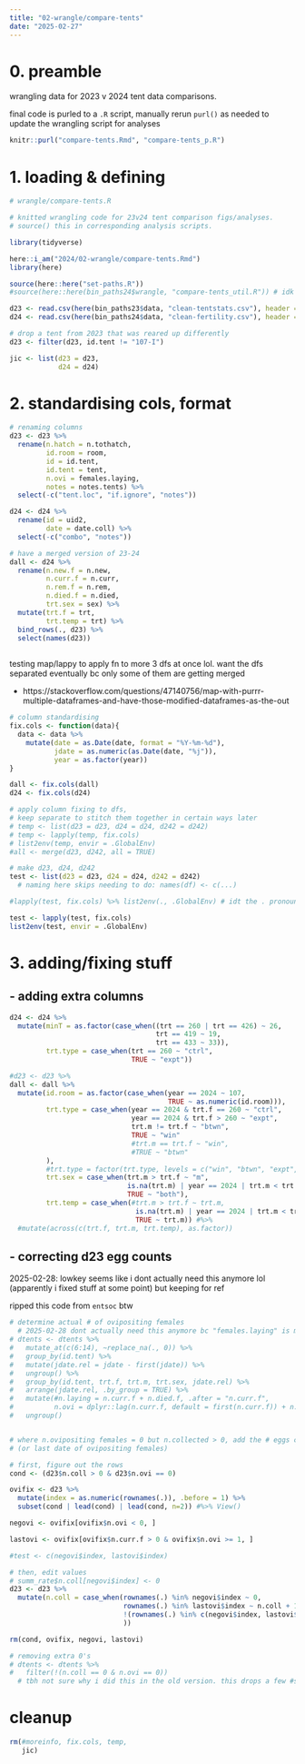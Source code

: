 ```yaml
---
title: "02-wrangle/compare-tents"
date: "2025-02-27"
---
```


# 0. preamble

wrangling data for 2023 v 2024 tent data comparisons. 

final code is purled to a `.R` script, manually rerun `purl()` as needed to update the wrangling script for analyses

```r
knitr::purl("compare-tents.Rmd", "compare-tents_p.R")
```


# 1. loading & defining

```r
# wrangle/compare-tents.R

# knitted wrangling code for 23v24 tent comparison figs/analyses.
# source() this in corresponding analysis scripts.
```

```r
library(tidyverse)

here::i_am("2024/02-wrangle/compare-tents.Rmd")
library(here)

source(here::here("set-paths.R"))
#source(here::here(bin_paths24$wrangle, "compare-tents_util.R")) # idk if need this yet
```

```r
d23 <- read.csv(here(bin_paths23$data, "clean-tentstats.csv"), header = TRUE) %>% mutate(year = 2023)
d24 <- read.csv(here(bin_paths24$data, "clean-fertility.csv"), header = TRUE) %>% mutate(year = 2024)

# drop a tent from 2023 that was reared up differently
d23 <- filter(d23, id.tent != "107-I")

jic <- list(d23 = d23,
            d24 = d24)
```



# 2. standardising cols, format

```r
# renaming columns
d23 <- d23 %>%
  rename(n.hatch = n.tothatch,
         id.room = room,
         id = id.tent,
         id.tent = tent,
         n.ovi = females.laying,
         notes = notes.tents) %>%
  select(-c("tent.loc", "if.ignore", "notes"))

d24 <- d24 %>%
  rename(id = uid2,
         date = date.coll) %>%
  select(-c("combo", "notes"))

# have a merged version of 23-24
dall <- d24 %>%
  rename(n.new.f = n.new,
         n.curr.f = n.curr,
         n.rem.f = n.rem,
         n.died.f = n.died,
         trt.sex = sex) %>%
  mutate(trt.f = trt,
         trt.temp = trt) %>%
  bind_rows(., d23) %>%
  select(names(d23))
  
```

testing map/lappy to apply fn to more 3 dfs at once lol. want the dfs separated eventually bc only some of them are getting merged

- https://stackoverflow.com/questions/47140756/map-with-purrr-multiple-dataframes-and-have-those-modified-dataframes-as-the-out

```r
# column standardising
fix.cols <- function(data){
  data <- data %>%
    mutate(date = as.Date(date, format = "%Y-%m-%d"),
           jdate = as.numeric(as.Date(date, "%j")),
           year = as.factor(year))
}

dall <- fix.cols(dall)
d24 <- fix.cols(d24)

# apply column fixing to dfs,
# keep separate to stitch them together in certain ways later
# temp <- list(d23 = d23, d24 = d24, d242 = d242)
# temp <- lapply(temp, fix.cols)
# list2env(temp, envir = .GlobalEnv)
#all <- merge(d23, d242, all = TRUE)
```


```r
# make d23, d24, d242
test <- list(d23 = d23, d24 = d24, d242 = d242)
  # naming here skips needing to do: names(df) <- c(...)

#lapply(test, fix.cols) %>% list2env(., .GlobalEnv) # idt the . pronoun works like this lol

test <- lapply(test, fix.cols)
list2env(test, envir = .GlobalEnv)
```




# 3. adding/fixing stuff

## - adding extra columns

```r
d24 <- d24 %>%
  mutate(minT = as.factor(case_when((trt == 260 | trt == 426) ~ 26,
                                    trt == 419 ~ 19,
                                    trt == 433 ~ 33)),
         trt.type = case_when(trt == 260 ~ "ctrl",
                              TRUE ~ "expt"))

#d23 <- d23 %>%
dall <- dall %>%
  mutate(id.room = as.factor(case_when(year == 2024 ~ 107,
                                       TRUE ~ as.numeric(id.room))),
         trt.type = case_when(year == 2024 & trt.f == 260 ~ "ctrl",
                              year == 2024 & trt.f > 260 ~ "expt",
                              trt.m != trt.f ~ "btwn",
                              TRUE ~ "win"
                              #trt.m == trt.f ~ "win",
                              #TRUE ~ "btwn"
         ),
         #trt.type = factor(trt.type, levels = c("win", "btwn", "expt", "ctrl")),
         trt.sex = case_when(trt.m > trt.f ~ "m",
                             is.na(trt.m) | year == 2024 | trt.m < trt.f ~ "f",
                             TRUE ~ "both"),
         trt.temp = case_when(#trt.m > trt.f ~ trt.m, 
                               is.na(trt.m) | year == 2024 | trt.m < trt.f ~ trt.f,
                               TRUE ~ trt.m)) #%>%
  #mutate(across(c(trt.f, trt.m, trt.temp), as.factor))
```


## - correcting d23 egg counts

2025-02-28: lowkey seems like i dont actually need this anymore lol (apparently i fixed stuff at some point) but keeping for ref

ripped this code from `entsoc` btw

```r
# determine actual # of ovipositing females
  # 2025-02-28 dont actually need this anymore bc "females.laying" is manually calculated in the gsheet!
# dtents <- dtents %>%
#   mutate_at(c(6:14), ~replace_na(., 0)) %>% 
#   group_by(id.tent) %>%
#   mutate(jdate.rel = jdate - first(jdate)) %>%
#   ungroup() %>%
#   group_by(id.tent, trt.f, trt.m, trt.sex, jdate.rel) %>%
#   arrange(jdate.rel, .by_group = TRUE) %>%
#   mutate(#n.laying = n.curr.f + n.died.f, .after = "n.curr.f",
#          n.ovi = dplyr::lag(n.curr.f, default = first(n.curr.f)) + n.died.f, .after = "n.curr.f") %>%
#   ungroup()


# where n.ovipositing females = 0 but n.collected > 0, add the # eggs collected to the day before
# (or last date of ovipositing females)

# first, figure out the rows
cond <- (d23$n.coll > 0 & d23$n.ovi == 0)

ovifix <- d23 %>%
  mutate(index = as.numeric(rownames(.)), .before = 1) %>%
  subset(cond | lead(cond) | lead(cond, n=2)) #%>% View() 

negovi <- ovifix[ovifix$n.ovi < 0, ]

lastovi <- ovifix[ovifix$n.curr.f > 0 & ovifix$n.ovi >= 1, ]

#test <- c(negovi$index, lastovi$index)

# then, edit values
# summ_rate$n.coll[negovi$index] <- 0
d23 <- d23 %>% 
  mutate(n.coll = case_when(rownames(.) %in% negovi$index ~ 0,
                            rownames(.) %in% lastovi$index ~ n.coll + 1,
                            !(rownames(.) %in% c(negovi$index, lastovi$index)) ~ as.numeric(n.coll)
                            ))

rm(cond, ovifix, negovi, lastovi)

# removing extra 0's
# dtents <- dtents %>%
#   filter(!(n.coll == 0 & n.ovi == 0))
  # tbh not sure why i did this in the old version. this drops a few #s here and there
```

# cleanup

```r
rm(#moreinfo, fix.cols, temp,
   jic)
```

